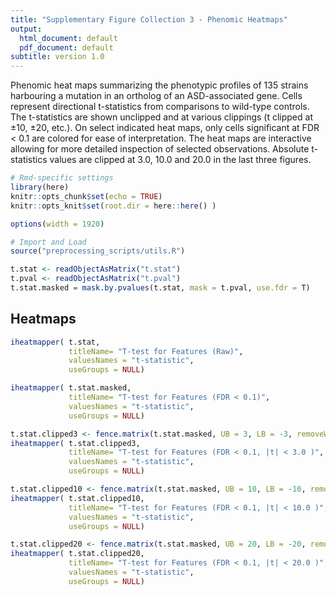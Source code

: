 ```yaml
---
title: "Supplementary Figure Collection 3 - Phenomic Heatmaps"
output:
  html_document: default
  pdf_document: default
subtitle: version 1.0
---
```


Phenomic heat maps summarizing the phenotypic profiles of 135 strains harbouring a mutation in an ortholog of an ASD-associated gene. Cells represent directional t-statistics from comparisons to wild-type controls. The t-statistics are shown unclipped and at various clippings (t clipped at ±10, ±20, etc.).  On select indicated heat maps, only cells significant at FDR < 0.1 are colored for ease of interpretation. The heat maps are interactive allowing for more detailed inspection of selected observations. Absolute t-statistics values are clipped at 3.0, 10.0 and 20.0 in the last three figures.


```r
# Rmd-specific settings
library(here)
knitr::opts_chunk$set(echo = TRUE)
knitr::opts_knit$set(root.dir = here::here() )

options(width = 1920)

```



```r
# Import and Load
source("preprocessing_scripts/utils.R")

t.stat <- readObjectAsMatrix("t.stat")
t.pval <- readObjectAsMatrix("t.pval")
t.stat.masked = mask.by.pvalues(t.stat, mask = t.pval, use.fdr = T)

```

## Heatmaps 

```r
iheatmapper( t.stat,
             titleName= "T-test for Features (Raw)",
             valuesNames = "t-statistic",
             useGroups = NULL)

iheatmapper( t.stat.masked,
             titleName= "T-test for Features (FDR < 0.1)",
             valuesNames = "t-statistic",
             useGroups = NULL)

t.stat.clipped3 <- fence.matrix(t.stat.masked, UB = 3, LB = -3, removeWT = T)
iheatmapper( t.stat.clipped3,
             titleName= "T-test for Features (FDR < 0.1, |t| < 3.0 )",
             valuesNames = "t-statistic",
             useGroups = NULL)

t.stat.clipped10 <- fence.matrix(t.stat.masked, UB = 10, LB = -10, removeWT = T)
iheatmapper( t.stat.clipped10,
             titleName= "T-test for Features (FDR < 0.1, |t| < 10.0 )",
             valuesNames = "t-statistic",
             useGroups = NULL)

t.stat.clipped20 <- fence.matrix(t.stat.masked, UB = 20, LB = -20, removeWT = T)
iheatmapper( t.stat.clipped20,
             titleName= "T-test for Features (FDR < 0.1, |t| < 20.0 )",
             valuesNames = "t-statistic",
             useGroups = NULL)
```
